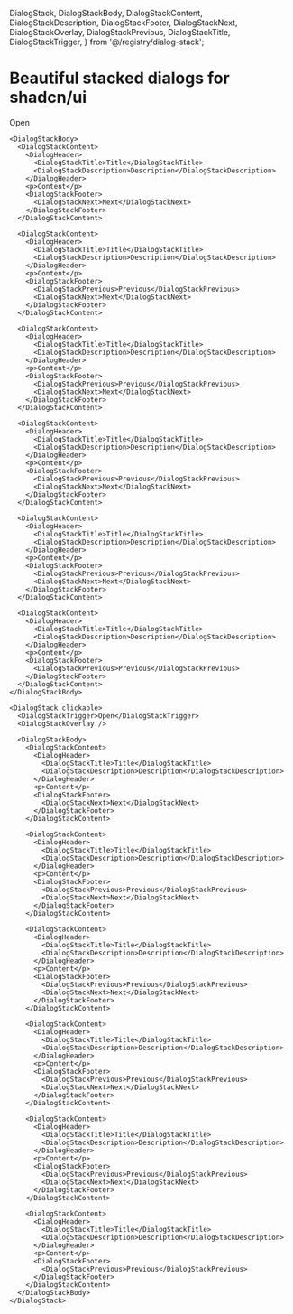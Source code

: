   DialogStack,
  DialogStackBody,
  DialogStackContent,
  DialogStackDescription,
  DialogStackFooter,
  DialogStackNext,
  DialogStackOverlay,
  DialogStackPrevious,
  DialogStackTitle,
  DialogStackTrigger,
} from '@/registry/dialog-stack';

# Beautiful stacked dialogs for shadcn/ui

<div className="not-prose">
  <DialogStack clickable>
    <DialogStackTrigger>Open</DialogStackTrigger>
    <DialogStackOverlay />

    <DialogStackBody>
      <DialogStackContent>
        <DialogHeader>
          <DialogStackTitle>Title</DialogStackTitle>
          <DialogStackDescription>Description</DialogStackDescription>
        </DialogHeader>
        <p>Content</p>
        <DialogStackFooter>
          <DialogStackNext>Next</DialogStackNext>
        </DialogStackFooter>
      </DialogStackContent>

      <DialogStackContent>
        <DialogHeader>
          <DialogStackTitle>Title</DialogStackTitle>
          <DialogStackDescription>Description</DialogStackDescription>
        </DialogHeader>
        <p>Content</p>
        <DialogStackFooter>
          <DialogStackPrevious>Previous</DialogStackPrevious>
          <DialogStackNext>Next</DialogStackNext>
        </DialogStackFooter>
      </DialogStackContent>

      <DialogStackContent>
        <DialogHeader>
          <DialogStackTitle>Title</DialogStackTitle>
          <DialogStackDescription>Description</DialogStackDescription>
        </DialogHeader>
        <p>Content</p>
        <DialogStackFooter>
          <DialogStackPrevious>Previous</DialogStackPrevious>
          <DialogStackNext>Next</DialogStackNext>
        </DialogStackFooter>
      </DialogStackContent>

      <DialogStackContent>
        <DialogHeader>
          <DialogStackTitle>Title</DialogStackTitle>
          <DialogStackDescription>Description</DialogStackDescription>
        </DialogHeader>
        <p>Content</p>
        <DialogStackFooter>
          <DialogStackPrevious>Previous</DialogStackPrevious>
          <DialogStackNext>Next</DialogStackNext>
        </DialogStackFooter>
      </DialogStackContent>

      <DialogStackContent>
        <DialogHeader>
          <DialogStackTitle>Title</DialogStackTitle>
          <DialogStackDescription>Description</DialogStackDescription>
        </DialogHeader>
        <p>Content</p>
        <DialogStackFooter>
          <DialogStackPrevious>Previous</DialogStackPrevious>
          <DialogStackNext>Next</DialogStackNext>
        </DialogStackFooter>
      </DialogStackContent>

      <DialogStackContent>
        <DialogHeader>
          <DialogStackTitle>Title</DialogStackTitle>
          <DialogStackDescription>Description</DialogStackDescription>
        </DialogHeader>
        <p>Content</p>
        <DialogStackFooter>
          <DialogStackPrevious>Previous</DialogStackPrevious>
        </DialogStackFooter>
      </DialogStackContent>
    </DialogStackBody>
  </DialogStack>
</div>

```tsx
<DialogStack clickable>
  <DialogStackTrigger>Open</DialogStackTrigger>
  <DialogStackOverlay />

  <DialogStackBody>
    <DialogStackContent>
      <DialogHeader>
        <DialogStackTitle>Title</DialogStackTitle>
        <DialogStackDescription>Description</DialogStackDescription>
      </DialogHeader>
      <p>Content</p>
      <DialogStackFooter>
        <DialogStackNext>Next</DialogStackNext>
      </DialogStackFooter>
    </DialogStackContent>

    <DialogStackContent>
      <DialogHeader>
        <DialogStackTitle>Title</DialogStackTitle>
        <DialogStackDescription>Description</DialogStackDescription>
      </DialogHeader>
      <p>Content</p>
      <DialogStackFooter>
        <DialogStackPrevious>Previous</DialogStackPrevious>
        <DialogStackNext>Next</DialogStackNext>
      </DialogStackFooter>
    </DialogStackContent>

    <DialogStackContent>
      <DialogHeader>
        <DialogStackTitle>Title</DialogStackTitle>
        <DialogStackDescription>Description</DialogStackDescription>
      </DialogHeader>
      <p>Content</p>
      <DialogStackFooter>
        <DialogStackPrevious>Previous</DialogStackPrevious>
        <DialogStackNext>Next</DialogStackNext>
      </DialogStackFooter>
    </DialogStackContent>

    <DialogStackContent>
      <DialogHeader>
        <DialogStackTitle>Title</DialogStackTitle>
        <DialogStackDescription>Description</DialogStackDescription>
      </DialogHeader>
      <p>Content</p>
      <DialogStackFooter>
        <DialogStackPrevious>Previous</DialogStackPrevious>
        <DialogStackNext>Next</DialogStackNext>
      </DialogStackFooter>
    </DialogStackContent>

    <DialogStackContent>
      <DialogHeader>
        <DialogStackTitle>Title</DialogStackTitle>
        <DialogStackDescription>Description</DialogStackDescription>
      </DialogHeader>
      <p>Content</p>
      <DialogStackFooter>
        <DialogStackPrevious>Previous</DialogStackPrevious>
        <DialogStackNext>Next</DialogStackNext>
      </DialogStackFooter>
    </DialogStackContent>

    <DialogStackContent>
      <DialogHeader>
        <DialogStackTitle>Title</DialogStackTitle>
        <DialogStackDescription>Description</DialogStackDescription>
      </DialogHeader>
      <p>Content</p>
      <DialogStackFooter>
        <DialogStackPrevious>Previous</DialogStackPrevious>
      </DialogStackFooter>
    </DialogStackContent>
  </DialogStackBody>
</DialogStack>
```